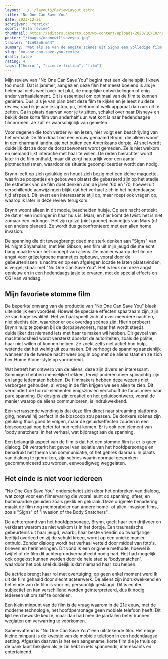 ```yaml
---
layout: ../../layouts/ReviewLayout.astro
title: 'No One Can Save You'
date: 2023-12-21
schrijver: 'Yorrick'
soort: 'Film review'
thumbnail: https://editors.dexerto.com/wp-content/uploads/2023/10/10/no-one-will-save-you-ending.jpeg
poster: "/images/noonewillsaveyou.jpg"
trailer: "IcA02w6rm44"
summary: 'Wat als ze van de engste scènes uit Signs een volledige film zouden maken? Yorrick heeft de weinige nagels die hij nog had volledig weggebeten om te zien hoe grijze gruwelijke mannetjes een home invasion doen op het Amerikaanse platteland.'
slug: 'no-one-can-save-you-review'
draft: false
rating: 4
tags: ["horror", "science-fiction", "film"]
---
```


Mijn review van "No One Can Save You" begint met een kleine spijt: I knew too much. Dat is jammer, aangezien deze film het meest boeiend is als je helemaal niets weet over het plot, de mogelijke ontwikkelingen of enig ander verhaalelement. Dit is essentieel om optimaal van de film te kunnen genieten. Dus, als je van plan bent deze film te kijken en je leest nu deze review, raad ik je aan je laptop, pc, telefoon of welk apparaat dan ook uit te zetten. Ga in plaats daarvan voor je tv zitten, schakel over naar Disney+ en bekijk deze korte film van anderhalf uur, wat kort is naar hedendaagse filmnormen. Je zult er waarschijnlijk van genieten.

Voor degenen die toch verder willen lezen, hier volgt een beschrijving van het verhaal: De film draait om een vrouw genaamd Brynn, die alleen woont in een charmant landhuisje net buiten een Amerikaans dorpje. Al snel wordt duidelijk dat ze door de dorpsbewoners wordt gemeden. Ze is niet welkom en niemand lijkt interactie met haar te willen. De reden hierachter wordt later in de film onthuld, maar dit zorgt natuurlijk voor een aantal plotmechanismen, waardoor de situatie gecompliceerder wordt dan nodig.

Brynn leeft op zich gelukkig en houdt zich bezig met een kleine maquette, waarin ze poppetjes en gebouwen plaatst die gebaseerd zijn op het stadje. De esthetiek van de film doet denken aan de jaren '60 en '70, hoewel uit verschillende aanwijzingen blijkt dat het verhaal zich in het hedendaagse tijd afspeelt. Dit levert een interessante stijl op, maar roept ook vragen op, waarop ik later in deze review terugkom.

Brynn woont alleen in dit mooie, bescheiden huisje. Op een nacht ontdekt ze dat er een indringer in haar huis is. Maar, en hier komt de twist: het is niet zomaar een indringer. Het zijn grijze (niet groene) mannetjes van Mars (of een andere planeet). Ze wordt dus geconfronteerd met een alien home invasion. 

De spanning die dit teweegbrengt deed me sterk denken aan "Signs" van M. Night Shyamalan, met Mel Gibson, een film uit mijn jeugd die me echt bang maakte voor het concept van aliens. De manier waarop de film de angst voor grijze/groene mannetjes opbouwt, vooral door de gebeurtenissen 's nachts en op een afgelegen locatie te laten plaatsvinden, is vergelijkbaar met "No One Can Save You". Het is leuk om deze angst opnieuw en in een hedendaags jasje te ervaren, met de special effects en CGI van vandaag.

## Mijn favoriete stomme film

De beperkte omvang van de productie van "No One Can Save You" bleek uiteindelijk een voordeel. Hoewel de speciale effecten spaarzaam zijn, zijn ze van hoge kwaliteit. Het verhaal speelt zich af over meerdere nachten, niet slechts één, waardoor er ook overdag scènes zijn. Hierin probeert Brynn hulp te zoeken bij de dorpsbewoners, maar het wordt steeds duidelijker dat niemand iets met haar te maken wil hebben. Dit gevoel van machteloosheid wordt versterkt doordat de autoriteiten, zoals de politie, haar niet willen of kunnen helpen. Ze zoekt zelfs niet actief hun hulp, wetende dat het weinig uit zou maken. Dit verhoogt de spanning aanzienlijk wanneer ze de tweede nacht weer oog in oog met de aliens staat en ze zich hier Home Alone-style op voorbereidt.

Wat betreft het ontwerp van de aliens, deze zijn divers en interessant. Sommigen hebben menselijke trekken, terwijl anderen meer spinachtig zijn en lange ledematen hebben. De filmmakers hebben deze wezens niet verborgen gehouden; al vroeg in de film krijgen we een alien te zien. Dit vermindert de horror-elementen enigszins en verschuift de focus meer naar pure spanning. De designs zijn creatief en het geluidsontwerp, vooral de manier waarop de aliens communiceren, is indrukwekkend.

Een verrassende wending is dat deze film direct naar streaming platforms ging, hoewel hij perfect in de bioscoop zou passen. De donkere scènes zijn gelukkig thuis goed te volgen, maar de geluidseffecten zouden in een bioscoopzaal nog beter tot hun recht komen. Er is ook een element van 'body snatchers' in het verhaal, wat bijdraagt aan de spanning.

Een belangrijk aspect van de film is dat het een stomme film is: er is geen dialoog. Dit versterkt het gevoel van isolatie van het hoofdpersonage en benadrukt het thema van communicatie, of het gebrek daaraan. In plaats van dialoog te gebruiken, zijn scènes waarin normaal gesproken gecommuniceerd zou worden, eenvoudigweg weggelaten.

## Het einde is niet voor iedereen

"No One Can Save You" onderscheidt zich door het ontbreken van dialoog, wat zorgt voor een filmervaring die vooral leunt op spanning, sfeer, en buitenaardse geluiden zoals geklik en gekraak. Deze originele benadering maakt de film nog memorabeler dan andere home- of alien-invasion films, zoals "Signs" of "Invasion of the Body Snatchers".

De achtergrond van het hoofdpersonage, Brynn, geeft haar een drijfveer en verklaart waarom ze niet welkom is in het dorpje. Een traumatische gebeurtenis uit haar jeugd, waarbij haar beste vriendin op twaalfjarige leeftijd overleed en zij de schuld kreeg, wordt op een unieke manier onthuld. Zonder dialoog wordt het verhaal verteld door middel van foto's, brieven en herinneringen. Dit vond ik een originele methode, hoewel ik twijfel of de film dit achtergrondverhaal echt nodig had. Het had mogelijk ook opgelost kunnen worden door de hele stad te 'bodysnatchen', waardoor het ook snel duidelijk is dat niemand haar zou helpen.

De actrice brengt haar rol met overtuiging; op geen enkel moment werd ik uit de film gehaald door slecht acteerwerk. De aliens zijn indrukwekkend en het einde van de film is voor mij persoonlijk geslaagd. Dit is echter subjectief en kan verschillend worden geïnterpreteerd, dus ik nodig iedereen uit om zelf te oordelen.

Een klein minpunt van de film is de vraag waarom in de 21e eeuw, met de moderne technologie, het hoofdpersonage geen mobiele telefoon heeft. Dit lijkt een bewuste keuze, maar dan had men de jaartallen beter kunnen weglaten om verwarring te voorkomen.

Samenvattend is "No One Can Save You" een uitstekende film. Het enige kleine minpunt is de kwestie van de mobiele telefoon in een hedendaagse setting. Afgezien daarvan is het een aangename, korte film die je thuis op de bank kunt bekijken als je zin hebt in iets spannends, interessants en entertainend.

